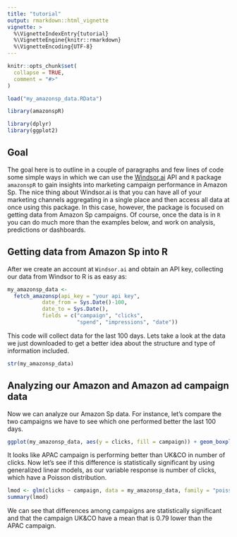 ---
title: "tutorial"
output: rmarkdown::html_vignette
vignette: >
  %\VignetteIndexEntry{tutorial}
  %\VignetteEngine{knitr::rmarkdown}
  %\VignetteEncoding{UTF-8}
---

```{r, include = FALSE}
knitr::opts_chunk$set(
  collapse = TRUE,
  comment = "#>"
)

load("my_amazonsp_data.RData")
```

```{r setup}
library(amazonspR)

library(dplyr)
library(ggplot2)
```


## Goal

The goal here is to outline in a couple of paragraphs and few lines of code some simple ways in which we can use the [Windsor.ai](https://windsor.ai/) API and `R` package `amazonspR` to gain insights into marketing campaign performance in Amazon Sp. The nice thing about Windsor.ai is that you can have all of your marketing channels aggregating in a single place and then access all data at once using this package. In this case, however, the package is focused on getting data from Amazon Sp campaigns. Of course, once the data is in `R` you can do much more than the examples below, and work on analysis, predictions or dashboards.

## Getting data from Amazon Sp into R

After we create an account at  `Windsor.ai`  and obtain an API key, collecting our data from Windsor to R is as easy as:


```{r, eval = FALSE}

my_amazonsp_data <-
  fetch_amazonsp(api_key = "your api key",
           date_from = Sys.Date()-100,
           date_to = Sys.Date(),
           fields = c("campaign", "clicks",
                      "spend", "impressions", "date")) 
```

This code will collect data for the last 100 days. Lets take a look at the data we just downloaded to get a better idea about the structure and type of information included. 

```{r}
str(my_amazonsp_data)
```

## Analyzing our Amazon  and Amazon ad campaign data 

Now we can analyze our Amazon Sp data. For instance, let's compare the two campaigns we have to see which one performed better the last 100 days. 

```{r}
ggplot(my_amazonsp_data, aes(y = clicks, fill = campaign)) + geom_boxplot()
```

It looks like APAC campaign is performing better than  UK&CO in number of clicks. Now let's see if this difference is statistically significant by using generalized linear models, as our variable response is number of clicks, which have a Poisson distribution.

```{r}
lmod <- glm(clicks ~ campaign, data = my_amazonsp_data, family = "poisson")
summary(lmod)
```

We can see that differences among campaigns are statistically significant and that the campaign UK&CO have a mean that is 0.79 lower than the APAC campaign.
